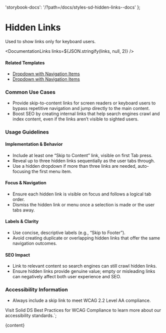

  'storybook-docs': '/?path=/docs/styles-sd-hidden-links--docs'
};

# Hidden Links

Used to show links only for keyboard users.

<DefaultStory />

<DocumentationLinks links=${JSON.stringify(links, null, 2)} />

#### Related Templates

- [Dropdown with Navigation Items](/?path=/docs/templates-dropdown--docs#dropdown-with-navigation-items)
- [Dropdown with Navigation Items](/http://localhost:6999/?path=/docs/templates-dropdown--docs)

### Common Use Cases

- Provide skip-to-content links for screen readers or keyboard users to bypass repetitive navigation and jump directly to the main content.
- Boost SEO by creating internal links that help search engines crawl and index content, even if the links aren’t visible to sighted users.

### Usage Guidelines

#### Implementation & Behavior

- Include at least one “Skip to Content” link, visible on first Tab press.
- Reveal up to three hidden links sequentially as the user tabs through.
- Use a hidden dropdown if more than three links are needed, auto-focusing the first menu item.

#### Focus & Navigation

- Ensure each hidden link is visible on focus and follows a logical tab order.
- Dismiss the hidden link or menu once a selection is made or the user tabs away.

#### Labels & Clarity

- Use concise, descriptive labels (e.g., “Skip to Footer”).
- Avoid creating duplicate or overlapping hidden links that offer the same navigation outcomes.

#### SEO Impact

- Link to relevant content so search engines can still crawl hidden links.
- Ensure hidden links provide genuine value; empty or misleading links can negatively affect both user experience and SEO.

### Accessibility Information

- Always include a skip link to meet WCAG 2.2 Level AA compliance.

Visit <sd-link href="https://www.figma.com/design/YDktJcseQIIQbsuCpoKS4V/Component-Docs?node-id=10708-5011&t=Z1FxSGWkmXG5r5sw-4" target="_blank">Solid DS Best Practices for WCAG Compliance</sd-link> to learn more about our accessibility standards.`;

<Meta title="Styles/sd-hidden-links/Overview" />

<OverviewFormatter story={SdHiddenLinksStories.Default}>{content}</OverviewFormatter>
